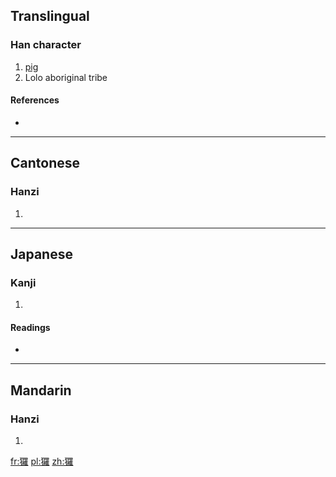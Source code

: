 {{also|猡}}
==Translingual==

===Han character===
{{Han char|rn=94|rad=犬|as=19|sn=22|four=4621<sub>4</sub>|canj=大竹田中土 (KHWLG)}}

# [[pig]]
# Lolo aboriginal tribe

====References====
* {{Han ref|kx=0721.231|dkj=20803|dj=1133.200|hdz=21378.170|uh=7380|ud=29568|bh=C57A|bd=50554}}

----

==Cantonese==

===Hanzi===
{{yue-hanzi|jyut=|y=lo4|sim=猡}}

# {{defn|Cantonese|sort=犬19}}

----

==Japanese==

===Kanji===
{{ja-kanji|grade=|rs=犬19}}

# {{defn|Japanese|sort=犬19}}

====Readings====
* {{ja-readings|on=[[ら]] (ra)|kun=}}

----

==Mandarin==

===Hanzi===
{{cmn-hanzi|sim=猡|pin=[[luó]] ([[luo2]])|wg=lo<sup>2</sup>}}

# {{defn|Mandarin|sort=犬19}}

[[fr:玀]]
[[pl:玀]]
[[zh:玀]]